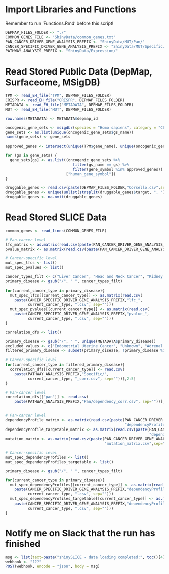 
# Import Libraries and Functions

Remember to run 'Functions.Rmd' before this script!

```r
DEPMAP_FILES_FOLDER <- "./"
COMMON_GENES_FILE <- "ShinyData/common_genes.txt"
PAN_CANCER_DRIVER_GENE_ANALYSIS_PREFIX <- "ShinyData/MUT/Pan/"
CANCER_SPECIFIC_DRIVER_GENE_ANALYSIS_PREFIX <- "ShinyData/MUT/Specific/"
PATHWAY_ANALYSIS_PREFIX <- "ShinyData/Expression/"

```

# Read Stored Public Data (DepMap, Surfaceome, MSigDB)

```r
TPM <- read_EH_file("TPM", DEPMAP_FILES_FOLDER)
CRISPR <- read_EH_file("CRISPR", DEPMAP_FILES_FOLDER)
METADATA <- read_EH_file("METADATA", DEPMAP_FILES_FOLDER)
MUT <- read_EH_file("MUT", DEPMAP_FILES_FOLDER)

row.names(METADATA) <- METADATA$depmap_id

```

```r
oncogenic_gene_sets <- msigdbr(species = "Homo sapiens", category = "C6")
gene_sets <- as.list(unique(oncogenic_gene_sets$gs_name))
names(gene_sets) <- gene_sets

approved_genes <- intersect(unique(TPM$gene_name), unique(oncogenic_gene_sets$gene_symbol))

for (gs in gene_sets) {
  gene_sets[gs] <- as.list((oncogenic_gene_sets %>%
                              filter(gs_name == gs) %>%
                              filter(gene_symbol %in% approved_genes))
                           ["human_gene_symbol"])
}

```

```r
druggable_genes <- read.csv(paste(DEPMAP_FILES_FOLDER,"Corsello.csv",sep=""))
druggable_genes <- unique(unlist(strsplit(druggable_genes$target, ", ")))
druggable_genes <- na.omit(druggable_genes)
```

# Read Stored SLICE Data

```r
common_genes <- read_lines(COMMON_GENES_FILE)

```

```r
# Pan-cancer level
lfc_matrix <- as.matrix(read.csv(paste(PAN_CANCER_DRIVER_GENE_ANALYSIS_PREFIX,"lfc_matrix.csv",sep="")))
pvalue_matrix <- as.matrix(read.csv(paste(PAN_CANCER_DRIVER_GENE_ANALYSIS_PREFIX,"pvalue_matrix.csv",sep="")))

# Cancer-specific level
mut_spec_lfcs <- list()
mut_spec_pvalues <- list()

cancer_types_filt <- c("Liver Cancer", "Head and Neck Cancer", "Kidney Cancer", "Lymphoma", "Gastric Cancer", "Brain Cancer", "Myeloma", "Pancreatic Cancer", "Breast Cancer", "Skin Cancer", "Ovarian Cancer", "Lung Cancer", "Bladder Cancer", "Colon/Colorectal Cancer", "Leukemia")
primary_disease <- gsub("/", " ", cancer_types_filt)

for(current_cancer_type in primary_disease){
  mut_spec_lfcs[[current_cancer_type]] <- as.matrix(read.csv(
    paste(CANCER_SPECIFIC_DRIVER_GENE_ANALYSIS_PREFIX,"lfc_",
          current_cancer_type, ".csv", sep="")))
  mut_spec_pvalues[[current_cancer_type]] <- as.matrix(read.csv(
    paste(CANCER_SPECIFIC_DRIVER_GENE_ANALYSIS_PREFIX,"pvalue_",
          current_cancer_type, ".csv", sep="")))
}

```

```r
correlation_dfs <- list()

primary_disease <- gsub("/", " ", unique(METADATA$primary_disease))
excluded_values <- c("Endometrial Uterine Cancer", "Unknown", "Adrenal Cancer", "Embryonal Cancer", "Teratoma", "Non-Cancerous", "Fibroblast", "Prostate Cancer")
filtered_primary_disease <- subset(primary_disease, !primary_disease %in% excluded_values)

# Cancer-specific level
for(current_cancer_type in filtered_primary_disease){
  correlation_dfs[[current_cancer_type]] <- read.csv(
    paste(PATHWAY_ANALYSIS_PREFIX,"Specific/",
          current_cancer_type, "_corr.csv", sep=""))[,2:5]
}

# Pan-cancer level
correlation_dfs[["pan"]] <- read.csv(
    paste(PATHWAY_ANALYSIS_PREFIX,"Pan/dependency_corr.csv", sep=""))[,2:5]
  
```

```r
# Pan-cancer level
dependencyProfile_matrix <- as.matrix(read.csv(paste(PAN_CANCER_DRIVER_GENE_ANALYSIS_PREFIX,
                                                     "dependencyProfile_matrix.csv",sep="")))
dependencyProfile_targetable_matrix <- as.matrix(read.csv(paste(PAN_CANCER_DRIVER_GENE_ANALYSIS_PREFIX,
                                                                "dependencyProfile_targetable_matrix.csv", sep="")))
mutation_matrix <- as.matrix(read.csv(paste(PAN_CANCER_DRIVER_GENE_ANALYSIS_PREFIX,
                                            "mutation_matrix.csv",sep="")))

# Cancer-specific level
mut_spec_dependencyProfiles <- list()
mut_spec_dependencyProfiles_targetable <- list()

primary_disease <- gsub("/", " ", cancer_types_filt)

for(current_cancer_type in primary_disease){
  mut_spec_dependencyProfiles[[current_cancer_type]] <- as.matrix(read.csv(
    paste(CANCER_SPECIFIC_DRIVER_GENE_ANALYSIS_PREFIX,"dependencyProfile_",
          current_cancer_type, ".csv", sep="")))
  mut_spec_dependencyProfiles_targetable[[current_cancer_type]] <- as.matrix(read.csv(
    paste(CANCER_SPECIFIC_DRIVER_GENE_ANALYSIS_PREFIX,"dependencyProfile_targetable_",
          current_cancer_type, ".csv", sep="")))
}

```

# Notify me on Slack that the run has finished

```r
msg <- list(text=paste("shinySLICE - data loading completed:", toc()[4]))
webhook <- "???"
POST(webhook, encode = "json", body = msg)

```
